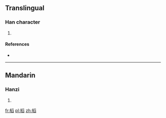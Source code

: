 ==Translingual==

===Han character===
{{Han char|rn=75|rad=木|as=10|sn=14|four=42977|canj=DBHX}}

# {{defn|Han|sort=木10}}

====References====
* {{Han ref|kx=0545.220|dkj=15305|dj=0933.110|hdz=21266.040|uh=69C4|ud=27076|bh=E24F|bd=57935}}

----

==Mandarin==

===Hanzi===
{{cmn-hanzi|pin=[[tāo]] ([[tao1]])|wg=t'ao<sup>1</sup>}}

# {{defn|lang=cmn|sort=木10}}

[[fr:槄]]
[[pl:槄]]
[[zh:槄]]